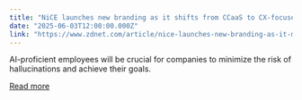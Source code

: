 ```yaml
---
title: "NiCE launches new branding as it shifts from CCaaS to CX-focused AI platform"
date: "2025-06-03T12:00:00.000Z"
link: "https://www.zdnet.com/article/nice-launches-new-branding-as-it-moves-from-ccaas-to-cx-focused-ai-platform/"
---
```


AI-proficient employees will be crucial for companies to minimize the risk of hallucinations and achieve their goals.

[Read more](https://www.zdnet.com/article/nice-launches-new-branding-as-it-moves-from-ccaas-to-cx-focused-ai-platform/)
